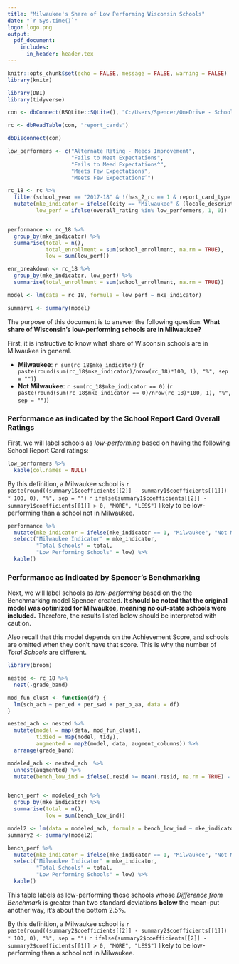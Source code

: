```yaml
---
title: "Milwaukee's Share of Low Performing Wisconsin Schools"
date: "`r Sys.time()`"
logo: logo.png
output: 
  pdf_document:
    includes:
      in_header: header.tex
---
```

```r
knitr::opts_chunk$set(echo = FALSE, message = FALSE, warning = FALSE)
library(knitr)
```


```r
library(DBI)
library(tidyverse)

con <- dbConnect(RSQLite::SQLite(), "C:/Users/Spencer/OneDrive - Schools That Can Milwaukee/Data & Impact/R Files/schools_db/school_db.sqlite")

rc <- dbReadTable(con, "report_cards")

dbDisconnect(con)

low_performers <- c("Alternate Rating - Needs Improvement",
                    "Fails to Meet Expectations",
                    "Fails to Meed Expectations^",
                    "Meets Few Expectations",
                    "Meets Few Expectations^")

rc_18 <- rc %>%
  filter(school_year == "2017-18" & !(has_2_rc == 1 & report_card_type == "Private - Choice Students")) %>%
  mutate(mke_indicator = ifelse((city == "Milwaukee" & (locale_description == "City" | locale_description == "NA")), 1, 0),
         low_perf = ifelse(overall_rating %in% low_performers, 1, 0))


performance <- rc_18 %>%
  group_by(mke_indicator) %>%
  summarise(total = n(),
            total_enrollment = sum(school_enrollment, na.rm = TRUE),
            low = sum(low_perf))

enr_breakdown <- rc_18 %>%
  group_by(mke_indicator, low_perf) %>%
  summarise(total_enrollment = sum(school_enrollment, na.rm = TRUE))

model <- lm(data = rc_18, formula = low_perf ~ mke_indicator)

summary1 <- summary(model)
```

The purpose of this document is to answer the following question:  **What share of Wisconsin's low-performing schools are in Milwaukee?**

First, it is instructive to know what share of Wisconsin schools are in Milwaukee in general.

* **Milwaukee**: `r sum(rc_18$mke_indicator)` (`r paste(round(sum(rc_18$mke_indicator)/nrow(rc_18)*100, 1), "%", sep = "")`) 
* **Not Milwaukee**: `r sum(rc_18$mke_indicator == 0)` (`r paste(round(sum(rc_18$mke_indicator == 0)/nrow(rc_18)*100, 1), "%", sep = "")`)

### Performance as indicated by the School Report Card Overall Ratings

First, we will label schools as *low-performing* based on having the following School Report Card ratings:  
  
```r
low_performers %>%
  kable(col.names = NULL)
```

  
By this definition, a Milwaukee school is `r paste(round((summary1$coefficients[[2]] - summary1$coefficients[[1]]) * 100, 0), "%", sep = "")` `r ifelse(summary1$coefficients[[2]] - summary1$coefficients[[1]] > 0, "MORE", "LESS")` likely to be low-performing than a school not in Milwaukee.

```r
performance %>%
  mutate(mke_indicator = ifelse(mke_indicator == 1, "Milwaukee", "Not Milwaukee")) %>%
  select("Milwaukee Indicator" = mke_indicator,
         "Total Schools" = total,
         "Low Performing Schools" = low) %>%
  kable()
```

### Performance as indicated by Spencer's Benchmarking

Next, we will label schools as *low-performing* based on the the Benchmarking model Spencer created.  **It should be noted that the original model was optimized for Milwaukee, meaning no out-state schools were included.**  Therefore, the results listed below should be interpreted with caution.

Also recall that this model depends on the Achievement Score, and schools are omitted when they don't have that score.  This is why the number of *Total Schools* are different.
\newpage

```r

library(broom)

nested <- rc_18 %>%
  nest(-grade_band)

mod_fun_clust <- function(df) {
  lm(sch_ach ~ per_ed + per_swd + per_b_aa, data = df)
}

nested_ach <- nested %>%
  mutate(model = map(data, mod_fun_clust),
         tidied = map(model, tidy),
         augmented = map2(model, data, augment_columns)) %>%
  arrange(grade_band)

modeled_ach <- nested_ach  %>%
  unnest(augmented) %>%
  mutate(bench_low_ind = ifelse(.resid >= mean(.resid, na.rm = TRUE) - 2 * sd(.resid, na.rm = TRUE), 0, 1))


bench_perf <- modeled_ach %>%
  group_by(mke_indicator) %>%
  summarise(total = n(),
            low = sum(bench_low_ind)) 

model2 <- lm(data = modeled_ach, formula = bench_low_ind ~ mke_indicator)
summary2 <- summary(model2)

bench_perf %>%
  mutate(mke_indicator = ifelse(mke_indicator == 1, "Milwaukee", "Not Milwaukee")) %>%
  select("Milwaukee Indicator" = mke_indicator,
         "Total Schools" = total,
         "Low Performing Schools" = low) %>%
  kable()
```

This table labels as low-performing those schools whose *Difference from Benchmark* is greater than two standard deviations **below** the mean--put another way, it's about the bottom 2.5%.

By this definition, a Milwaukee school is `r paste(round((summary2$coefficients[[2]] - summary2$coefficients[[1]]) * 100, 0), "%", sep = "")` `r ifelse(summary2$coefficients[[2]] - summary2$coefficients[[1]] > 0, "MORE", "LESS")` likely to be low-performing than a school not in Milwaukee.